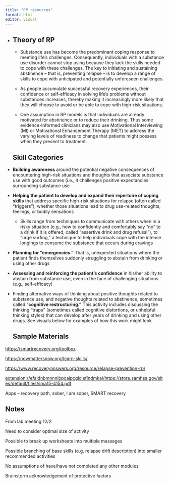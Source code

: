 ```yaml
---
title: "RP resources"
format: html
editor: visual
---
```


-   

    ## Theory of RP

    -   Substance use has become the predominant coping response to meeting life’s challenges. Consequently, individuals with a substance use disorder cannot stop using because they lack the skills needed to cope with these challenges. The key to initiating and sustaining abstinence – that is, preventing relapse – is to develop a range of skills to cope with anticipated and potentially unforeseen challenges.

    -   As people accumulate successful recovery experiences, their confidence or self-efficacy in solving life’s problems without substances increases, thereby making it increasingly more likely that they will choose to avoid or be able to cope with high-risk situations.

    -   One assumption in RP models is that individuals are already motivated for abstinence or to reduce their drinking. Thus some evidence-informed clinicians may also use Motivational Interviewing (MI) or Motivational Enhancement Therapy (MET) to address the varying levels of readiness to change that patients might possess when they present to treatment.

    ## Skill Categories

-   **Building awareness** around the potential negative consequences of encountering high-risk situations and thoughts that associate substance use with good outcomes (i.e., it challenges positive expectancies surrounding substance use

-   **Helping the patient to develop and expand their repertoire of coping skills** that address specific high-risk situations for relapse (often called “triggers”), whether those situations lead to drug use-related thoughts, feelings, or bodily sensations

    -   Skills range from techniques to communicate with others when in a risky situation (e.g., how to confidently and comfortably say “no” to a drink if it is offered, called “assertive drink and drug refusal”), to “urge surfing,” a technique to help individuals cope with the intense longings to consume the substance that occurs during cravings

-   **Planning for “emergencies.”** That is, unexpected situations where the patient finds themselves suddenly struggling to abstain from drinking or using other drugs

-   **Assessing and reinforcing the patient’s confidence** in his/her ability to abstain from substance use, even in the face of challenging situations (e.g., self-efficacy)

-   Finding alternative ways of thinking about positive thoughts related to substance use, and negative thoughts related to abstinence, sometimes called “**cognitive restructuring.”** This activity includes discussing the thinking “traps” (sometimes called cognitive distortions, or unhelpful thinking styles) that can develop after years of drinking and using other drugs. See visuals below for examples of how this work might look

    ## Sample Materials

<https://smartrecovery.org/toolbox>

<https://nowmattersnow.org/learn-skills/>

<https://www.recoveryanswers.org/resource/relapse-prevention-rp/>

[extension://efaidnbmnnnibpcajpcglclefindmkaj/https://store.samhsa.gov/sites/default/files/sma15-4154.pdf](extension://efaidnbmnnnibpcajpcglclefindmkaj/https://store.samhsa.gov/sites/default/files/sma15-4154.pdf)

Apps – recovery path, sober, I am sober, SMART recovery

## Notes

From lab meeting 12/2

Need to consider optimal size of activity

Possible to break up worksheets into multiple messages

Possible branching of base skills (e.g. relapse drift description) into smaller recommended activities

No assumptions of have/have not completed any other modules

Brainstorm acknowledgement of protective factors
